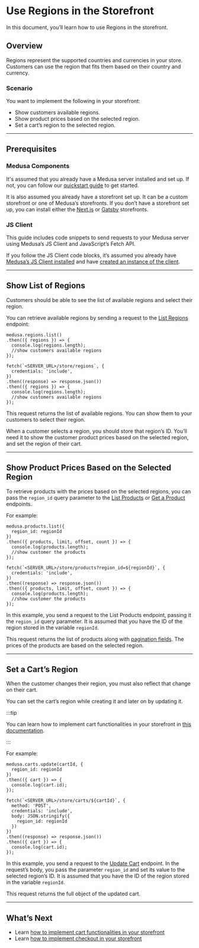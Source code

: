 
# Use Regions in the Storefront

In this document, you’ll learn how to use Regions in the storefront.

## Overview

Regions represent the supported countries and currencies in your store. Customers can use the region that fits them based on their country and currency.

### Scenario

You want to implement the following in your storefront:

- Show customers available regions.
- Show product prices based on the selected region.
- Set a cart’s region to the selected region.

---

## Prerequisites

### Medusa Components

It's assumed that you already have a Medusa server installed and set up. If not, you can follow our [quickstart guide](../../quickstart/quick-start.mdx) to get started.

It is also assumed you already have a storefront set up. It can be a custom storefront or one of Medusa’s storefronts. If you don’t have a storefront set up, you can install either the [Next.js](../../starters/nextjs-medusa-starter.md) or [Gatsby](../../starters/gatsby-medusa-starter.mdx) storefronts.

### JS Client

This guide includes code snippets to send requests to your Medusa server using Medusa’s JS Client and JavaScript’s Fetch API.

If you follow the JS Client code blocks, it’s assumed you already have [Medusa’s JS Client installed](../../js-client/overview.md) and have [created an instance of the client](../../js-client/overview.md#configuration).

---

## Show List of Regions

Customers should be able to see the list of available regions and select their region.

You can retrieve available regions by sending a request to the [List Regions](/api/store/#tag/Region/operation/GetRegions) endpoint:

<Tabs groupId="request-type" wrapperClassName="code-tabs">
<TabItem value="client" label="Medusa JS Client" default>

```tsx
medusa.regions.list()
.then(({ regions }) => {
  console.log(regions.length);
  //show customers available regions
});
```

</TabItem>
<TabItem value="fetch" label="Fetch API">

```tsx
fetch(`<SERVER_URL>/store/regions`, {
  credentials: 'include',
})
.then((response) => response.json())
.then(({ regions }) => {
  console.log(regions.length);
  //show customers available regions
});
```

</TabItem>
</Tabs>

This request returns the list of available regions. You can show them to your customers to select their region.

When a customer selects a region, you should store that region’s ID. You’ll need it to show the customer product prices based on the selected region, and set the region of their cart.

---

## Show Product Prices Based on the Selected Region

To retrieve products with the prices based on the selected regions, you can pass the `region_id` query parameter to the [List Products](/api/store/#tag/Product/operation/GetProducts) or [Get a Product](/api/store/#tag/Product/operation/GetProductsProduct) endpoints.

For example:

<Tabs groupId="request-type" wrapperClassName="code-tabs">
<TabItem value="client" label="Medusa JS Client" default>

```tsx
medusa.products.list({
  region_id: regionId
})
.then(({ products, limit, offset, count }) => {
  console.log(products.length);
  //show customer the products
});
```

</TabItem>
<TabItem value="fetch" label="Fetch API">

```tsx
fetch(`<SERVER_URL>/store/products?region_id=${regionId}`, {
  credentials: 'include',
})
.then((response) => response.json())
.then(({ products, limit, offset, count }) => {
  console.log(products.length);
  //show customer the products
});
```

</TabItem>
</Tabs>

In this example, you send a request to the List Products endpoint, passing it the `region_id` query parameter. It is assumed that you have the ID of the region stored in the variable `regionId`.

This request returns the list of products along with [pagination fields](/api/store/#section/Pagination). The prices of the products are based on the selected region.

---

## Set a Cart’s Region

When the customer changes their region, you must also reflect that change on their cart.

You can set the cart’s region while creating it and later on by updating it.

:::tip

You can learn how to implement cart functionalities in your storefront in [this documentation](../../guides/carts-in-medusa.mdx).

:::

For example:

<Tabs groupId="request-type" wrapperClassName="code-tabs">
<TabItem value="client" label="Medusa JS Client" default>

```tsx
medusa.carts.update(cartId, {
  region_id: regionId
})
.then(({ cart }) => {
  console.log(cart.id);
});
```

</TabItem>
<TabItem value="fetch" label="Fetch API">

```tsx
fetch(`<SERVER_URL>/store/carts/${cartId}`, {
  method: 'POST',
  credentials: 'include',
  body: JSON.stringify({
    region_id: regionId
  })
})
.then((response) => response.json())
.then(({ cart }) => {
  console.log(cart.id);
});
```

</TabItem>
</Tabs>

In this example, you send a request to the [Update Cart](/api/store/#tag/Cart/operation/PostCartsCart) endpoint. In the request’s body, you pass the parameter `region_id` and set its value to the selected region’s ID. It is assumed that you have the ID of the region stored in the variable `regionId`.

This request returns the full object of the updated cart.

---

## What’s Next

- Learn [how to implement cart functionalities in your storefront](../../guides/carts-in-medusa.mdx)
- Learn [how to implement checkout in your storefront](./how-to-implement-checkout-flow.mdx)